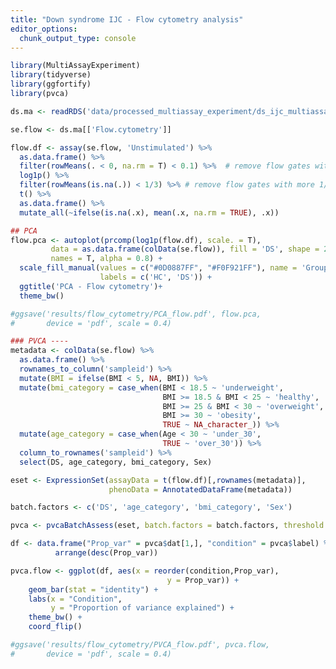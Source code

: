 ```yaml
---
title: "Down syndrome IJC - Flow cytometry analysis"
editor_options: 
  chunk_output_type: console
---
```


```r
library(MultiAssayExperiment)
library(tidyverse)
library(ggfortify)
library(pvca)
```

```r
ds.ma <- readRDS('data/processed_multiassay_experiment/ds_ijc_multiassay.rds')
```

```r
se.flow <- ds.ma[['Flow.cytometry']]

flow.df <- assay(se.flow, 'Unstimulated') %>% 
  as.data.frame() %>% 
  filter(rowMeans(. < 0, na.rm = T) < 0.1) %>%  # remove flow gates with more 10% negative values (compensation problem)
  log1p() %>% 
  filter(rowMeans(is.na(.)) < 1/3) %>% # remove flow gates with more 1/3 NA
  t() %>% 
  as.data.frame() %>%  
  mutate_all(~ifelse(is.na(.x), mean(.x, na.rm = TRUE), .x))

## PCA
flow.pca <- autoplot(prcomp(log1p(flow.df), scale. = T), 
         data = as.data.frame(colData(se.flow)), fill = 'DS', shape = 21, size = 3,
         names = T, alpha = 0.8) +
  scale_fill_manual(values = c("#0D0887FF", "#F0F921FF"), name = 'Group',
                    labels = c('HC', 'DS')) +
  ggtitle('PCA - Flow cytometry')+
  theme_bw()

#ggsave('results/flow_cytometry/PCA_flow.pdf', flow.pca,
#       device = 'pdf', scale = 0.4)

### PVCA ----
metadata <- colData(se.flow) %>% 
  as.data.frame() %>% 
  rownames_to_column('sampleid') %>% 
  mutate(BMI = ifelse(BMI < 5, NA, BMI)) %>% 
  mutate(bmi_category = case_when(BMI < 18.5 ~ 'underweight',
                                  BMI >= 18.5 & BMI < 25 ~ 'healthy',
                                  BMI >= 25 & BMI < 30 ~ 'overweight',
                                  BMI >= 30 ~ 'obesity',
                                  TRUE ~ NA_character_)) %>% 
  mutate(age_category = case_when(Age < 30 ~ 'under_30',
                                  TRUE ~ 'over_30')) %>% 
  column_to_rownames('sampleid') %>% 
  select(DS, age_category, bmi_category, Sex)

eset <- ExpressionSet(assayData = t(flow.df)[,rownames(metadata)], 
                      phenoData = AnnotatedDataFrame(metadata))

batch.factors <- c('DS', 'age_category', 'bmi_category', 'Sex')

pvca <- pvcaBatchAssess(eset, batch.factors = batch.factors, threshold = 0.1)

df <- data.frame("Prop_var" = pvca$dat[1,], "condition" = pvca$label) %>%
          arrange(desc(Prop_var))

pvca.flow <- ggplot(df, aes(x = reorder(condition,Prop_var), 
                                   y = Prop_var)) +
    geom_bar(stat = "identity") +
    labs(x = "Condition",
         y = "Proportion of variance explained") +
    theme_bw() +
    coord_flip()

#ggsave('results/flow_cytometry/PVCA_flow.pdf', pvca.flow,
#       device = 'pdf', scale = 0.4)
```

